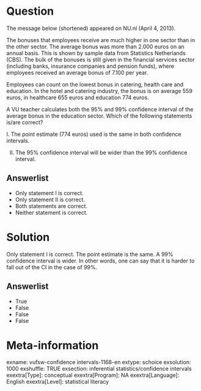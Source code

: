 Question
========
The message below (shortened) appeared on NU.nl (April 4, 2013).  
  
The bonuses that employees receive are much higher in one sector than in
the other sector. The average bonus was more than 2.000 euros on an
annual basis. This is shown by sample data from Statistics Netherlands
(CBS). The bulk of the bonuses is still given in the financial services
sector (including banks, insurance companies and pension funds), where
employees received an average bonus of 7.100 per year.  
  
Employees can count on the lowest bonus in catering, health care and
education. In the hotel and catering industry, the bonus is on average
559 euros, in healthcare 655 euros and education 774 euros.  
  
A VU teacher calculates both the 95% and 99% confidence interval of the
average bonus in the education sector. Which of the following statements
is/are correct?  
  
I. The point estimate (774 euros) used is the same in both confidence
intervals.  
  
II. The 95% confidence interval will be wider than the 99% confidence
interval.

Answerlist
----------
* Only statement I is correct.
* Only statement II is correct.
* Both statements are correct.
* Neither statement is correct.

Solution
========





Only statement I is correct. The point estimate is the same. A 99%
confidence interval is wider. In other words, one can say that it is
harder to fall out of the CI in the case of 99%.


Answerlist
----------
* True
* False
* False
* False

Meta-information
================
exname: vufsw-confidence intervals-1168-en
extype: schoice
exsolution: 1000
exshuffle: TRUE
exsection: inferential statistics/confidence intervals
exextra[Type]: conceptual
exextra[Program]: NA
exextra[Language]: English
exextra[Level]: statistical literacy

